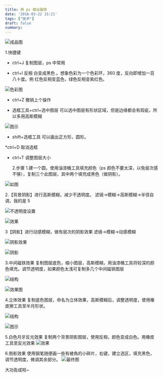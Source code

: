 ```yaml
---
title: 用 ps 做出磁铁
date: '2016-03-22 15:21'
tags: ["技术"]
draft: false
summary: 
---
```

![成品图](https://images.scar.site/20220223005037.png)

1.快捷键

- ctrl+J 复制图层，ps 中常用

- ctrl+I 反相 白变成黑色 。想象色彩为一个色彩环，360 度，反向即增加一百八十度。例 红色反相变蓝色，绿色反相变紫红色。

![色彩图](https://images.scar.site/20220223005113.png)

- ctrl+Z 撤销上个操作

- 选框工具+ctrl+选中图层 可以选中图层有形状区域，但是边缘都会有瑕疵，所以多用高斯模糊

![图示](https://images.scar.site/20220223005120.png)

- shift+选框工具 可以画出正方形，圆形。

\*ctrl+D 取消选框

- ctrl+T 调整图层大小

  2.步骤 1.建一个圆，使用油漆桶工具填充颜色（ps 颜色不要太深，以免层次感不够），复制三个此图层，其中两个填充成黑色（做阴影）。

![如图](https://images.scar.site/20220223005126.png)

2.【背景阴影】进行高斯模糊，减少不透明度。
滤镜->模糊->高斯模糊->半径自调，我的是 5

![不透明度设置](https://images.scar.site/20220223005134.png)

![效果](https://images.scar.site/20220223005139.png)


3【阴影】进行动感模糊，做有层次的阴影效果
滤镜->模糊->动感模糊

![阴影效果](https://images.scar.site/20220223005145.png)

![阴影](https://images.scar.site/20220223005149.png)

3.中间磁铁效果
复制图层底色，缩小图层，高斯模糊，用油漆桶工具将较深的颜色填充。调节透明度，如果颜色太浅可复制多几个中间磁铁图层

![结构](https://images.scar.site/20220223005154.png)

![效果图](https://images.scar.site/20220223005159.png)

4.立体效果
复制底色图层，命名为立体效果，高斯模糊后，调整透明度，使用橡皮擦工具至半月形状。

![结构](https://images.scar.site/20220223005206.png)

![图示](https://images.scar.site/20220223005211.png)


5.白色月牙反光效果
复制两个背景阴影图层，使用反相，颜色变成白色。用橡皮工具至反光效果
![效果](https://images.scar.site/20220223005217.png)

6.倒影效果
使用钢笔随便画一些有棱角的小碎片，右键，建立选区，填充黑色，调节透明度，微调其余部分。
![最终图](https://images.scar.site/20220223005225.png)

大功告成啦~
